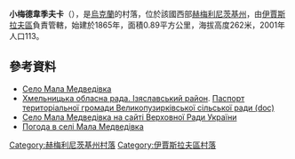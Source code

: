 {{coord|49|55|11|N|26|56|35|E|scale:100000|display=title}}

'''小梅德韋季夫卡'''（{{lang-uk|Мала Медведівка}}），是[[烏克蘭|烏克蘭]]的村落，位於該國西部[[赫梅利尼茨基州|赫梅利尼茨基州]]，由[[伊賈斯拉夫區|伊賈斯拉夫區]]負責管轄，始建於1865年，面積0.89平方公里，海拔高度262米，2001年人口113。

==參考資料==
* [http://w1.c1.rada.gov.ua/pls/z7502/A005?rdat1=09.02.2011&rf7571=35947 Село Мала Медведівка]{{dead link|date=2017年12月 |bot=InternetArchiveBot |fix-attempted=yes }}
* [https://web.archive.org/web/20160306105422/http://oblrada.km.ua/district/show/15 Хмельницька обласна рада. Ізяславський район]. [https://web.archive.org/web/20141227090424/http://oblrada.km.ua/userfiles/%D0%9F%D0%B0%D1%81%D0%BF%D0%BE%D1%80%D1%82%20%D0%92_%D0%9F%D1%83%D0%B7%D0%B8%D1%80%D0%BA%D0%B8_2011.doc Паспорт територіальної громади Великопузирківської сільської ради (doc)]
* [http://w1.c1.rada.gov.ua/pls/z7502/A005?rdat1=09.02.2011&rf7571=35947 Село Мала Медведівка на сайті Верховної Ради України]{{dead link|date=2017年12月 |bot=InternetArchiveBot |fix-attempted=yes }}
* [http://weather.in.ua/ua/hmel'nickaja/14542 Погода в селі Мала Медведівка] {{Wayback|url=http://weather.in.ua/ua/hmel'nickaja/14542 |date=20111220121453 }}

{{DEFAULTSORT:Мала Медведівка}}
[[Category:赫梅利尼茨基州村落|Category:赫梅利尼茨基州村落]]
[[Category:伊賈斯拉夫區村落|Category:伊賈斯拉夫區村落]]


{{Khmelnytskyi-geo-stub}}